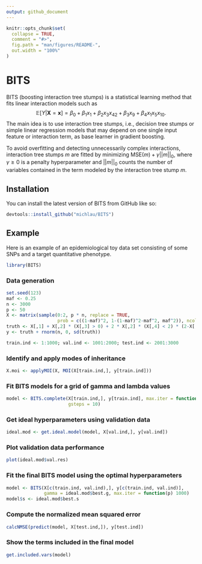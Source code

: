 ```yaml
---
output: github_document
---
```


<!-- README.md is generated from README.Rmd. Please edit that file -->

```r
knitr::opts_chunk$set(
  collapse = TRUE,
  comment = "#>",
  fig.path = "man/figures/README-",
  out.width = "100%"
)
```

# BITS

<!-- badges: start -->
<!-- badges: end -->

BITS (boosting interaction tree stumps) is a statistical learning method that fits linear interaction models such as
$$
\mathbb{E}[Y | \boldsymbol{X} = \boldsymbol{x}] = \beta_0 + \beta_1 x_1 + \beta_2 x_3 x_{42} + \beta_3 x_9 + \beta_4 x_1 x_5 x_{10}.
$$
The main idea is to use interaction tree stumps, i.e., decision tree stumps or simple linear regression models that may depend on one single input feature or interaction term, as base learner in gradient boosting.

To avoid overfitting and detecting unnecessarily complex interactions, interaction tree stumps $m$ are fitted by minimizing $\mathrm{MSE}(m) + \gamma ||m||_0$, where $\gamma \geq 0$ is a penalty hyperparameter and $||m||_0$ counts the number of variables contained in the term modeled by the interaction tree stump $m$.

## Installation

You can install the latest version of BITS from GitHub like so:

``` r
devtools::install_github("michlau/BITS")
```

## Example

Here is an example of an epidemiological toy data set consisting of some SNPs and a target quantitative phenotype.
```r
library(BITS)
```

### Data generation
```r
set.seed(123)
maf <- 0.25
n <- 3000
p <- 50
X <- matrix(sample(0:2, p * n, replace = TRUE,
                   prob = c((1-maf)^2, 1-(1-maf)^2-maf^2, maf^2)), ncol = p)
truth <- X[,1] + X[,2] * (X[,3] > 0) + 2 * X[,2] * (X[,4] < 2) * (2-X[,5])
y <- truth + rnorm(n, 0, sd(truth))

train.ind <- 1:1000; val.ind <- 1001:2000; test.ind <- 2001:3000
```

### Identify and apply modes of inheritance
```r
X.moi <- applyMOI(X, MOI(X[train.ind,], y[train.ind]))
```

### Fit BITS models for a grid of gamma and lambda values
```r
model <- BITS.complete(X[train.ind,], y[train.ind], max.iter = function(p) 1000,
                       gsteps = 10)
```

### Get ideal hyperparameters using validation data
```r
ideal.mod <- get.ideal.model(model, X[val.ind,], y[val.ind])
```

### Plot validation data performance
```r
plot(ideal.mod$val.res)
```

### Fit the final BITS model using the optimal hyperparameters
```r
model <- BITS(X[c(train.ind, val.ind),], y[c(train.ind, val.ind)],
              gamma = ideal.mod$best.g, max.iter = function(p) 1000)
model$s <- ideal.mod$best.s
```

### Compute the normalized mean squared error
```r
calcNMSE(predict(model, X[test.ind,]), y[test.ind])
```

### Show the terms included in the final model
```r
get.included.vars(model)
```
